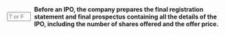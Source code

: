 ::: {.question-block}

<form onsubmit="event.preventDefault(); checkAnswerBox('q60','T')" style="display: flex; align-items: center; gap: 8px;">
<input type="text" id="q60" name="q60" maxlength="1" placeholder="T or F"
         style="width: 55px;" data-correct-answer="T" /> <label for="q60"><strong>Before an IPO, the company prepares the final registration statement and final prospectus containing all the details of the IPO, including the number of shares offered and the offer price.</strong></label>
</form>

<div id="feedback-q60" class="feedback" data-status="" style="display:none;">
The sentence is TRUE. These final documents are legally required and must be approved by the regulatory authority before the IPO can proceed.
</div>
:::
